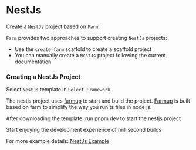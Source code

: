 
# NestJs

Create a `NestJs` project based on `Farm`.

`Farm` provides two approaches to support creating `NestJs` projects: 
- Use the `create-farm` scaffold to create a scaffold project
- You can manually create a `NestJs` project following the current documentation

### Creating a NestJs Project

<PackageManagerTabs command="npm create farm@latest" />

Select `NestJs` template in `Select Framework`

The nestjs project uses [farmup](https://github.com/farm-fe/farmup) to start and build the project. [Farmup](https://github.com/farm-fe/farmup) is built based on farm to simplify the way you run ts files in node js.

After downloading the template, run pnpm dev to start the nestjs project

<PackageManagerTabs command="npm run dev" />


Start enjoying the development experience of millisecond builds

For more example details: [NestJs Example](https://github.com/farm-fe/farm/tree/main/examples/nestjs)
